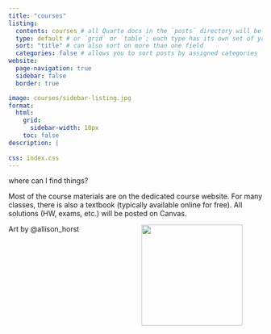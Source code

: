 ```yaml
---
title: "courses"
listing: 
  contents: courses # all Quarto docs in the `posts` directory will be included on your listing page
  type: default # or `grid` or `table`; each type has its own set of yaml options to include
  sort: "title" # can also sort on more than one field
  categories: false # allows you to sort posts by assigned categories 
website:
  page-navigation: true
  sidebar: false
  border: true

image: courses/sidebar-listing.jpg
format:
  html: 
    grid: 
      sidebar-width: 10px
    toc: false
description: |
  
css: index.css
---
```



::: h1
where can I find things?
:::

::: {.grid}

::: {.g-col-8}

Most of the course materials are on the dedicated course website. For many classes, there is also a textbook (typically available online for free). All solutions (HW, exams, etc.) will be posted on Canvas.
:::

::: {.g-col-4}
<figure>
<img src="courses/sidebar-listing.jpg" align="right" width="200">
</figure>
<p></p>
Art by @allison_horst
:::


```{=html}
<style>

#hero-banner {
  padding-top: 35px;
  background-color: #FAF9F0;
}
</style>
```

:::